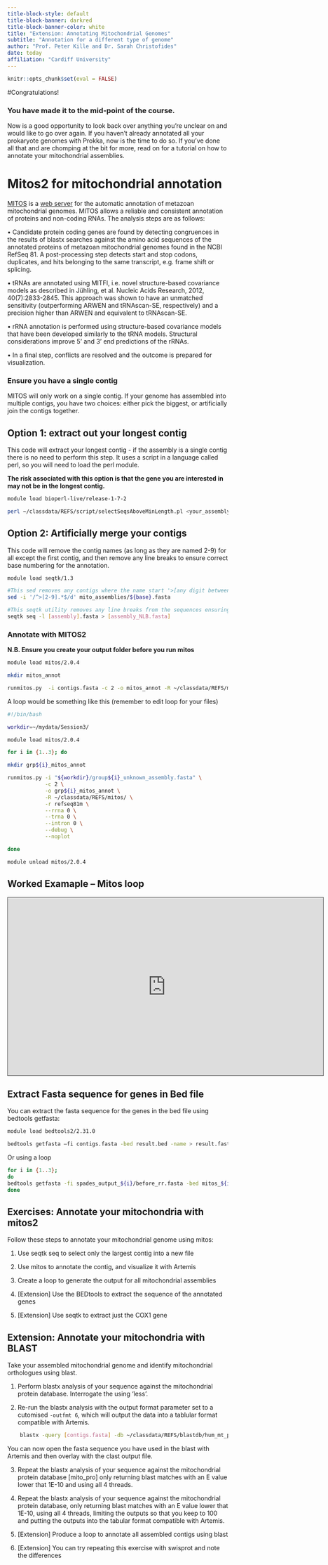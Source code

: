 ```yaml
---
title-block-style: default
title-block-banner: darkred
title-block-banner-color: white
title: "Extension: Annotating Mitochondrial Genomes"
subtitle: "Annotation for a different type of genome"
author: "Prof. Peter Kille and Dr. Sarah Christofides"
date: today
affiliation: "Cardiff University"
---
```


```r
knitr::opts_chunk$set(eval = FALSE)
```

#Congratulations!

### You have made it to the mid-point of the course.

Now is a good opportunity to look back over anything you're unclear on and would like to go over again. If you haven't already annotated all your prokaryote genomes with Prokka, now is the time to do so. If you've done all that and are chomping at the bit for more, read on for a tutorial on how to annotate your mitochondrial assemblies.


# Mitos2 for mitochondrial annotation

[MITOS](https://gitlab.com/Bernt/MITOS) is a [web server](http://mitos2.bioinf.uni-leipzig.de/) for the automatic annotation of metazoan mitochondrial genomes. MITOS allows a reliable and consistent annotation of proteins and non-coding RNAs. The analysis steps are as follows:

• Candidate protein coding genes are found by detecting congruences in the results of blastx searches against the amino acid sequences of the annotated proteins of metazoan mitochondrial genomes found in the NCBI RefSeq 81. A post-processing step detects start and stop codons, duplicates, and hits belonging to the same transcript, e.g. frame shift or splicing.

• tRNAs are annotated using MITFI, i.e. novel structure-based covariance models as described in Jühling, et al. Nucleic Acids Research, 2012, 40(7):2833-2845. This approach was shown to have an unmatched sensitivity (outperforming ARWEN and tRNAscan-SE, respectively) and a precision higher than ARWEN and equivalent to tRNAscan-SE.

• rRNA annotation is performed using structure-based covariance models that have been developed similarly to the tRNA models. Structural considerations improve 5' and 3' end predictions of the rRNAs.

• In a final step, conflicts are resolved and the outcome is prepared for visualization.


### Ensure you have a single contig

MITOS will only work on a single contig. If your genome has assembled into multiple contigs, you have two choices: either pick the biggest, or artificially join the contigs together.

::: {.callout-note collapse="true"}
## Option 1: extract out your longest contig

This code will extract your longest contig - if the assembly is a single contig there is no need to perform this step. It uses a script in a language called perl, so you will need to load the perl module.

**The risk associated with this option is that the gene you are interested in may not be in the longest contig.**

```bash

module load bioperl-live/release-1-7-2

perl ~/classdata/REFS/script/selectSeqsAboveMinLength.pl <your_assembly.fasta> <largest_contig.fasta> 8000

```

:::

::: {.callout-note collapse="true"}
## Option 2: Artificially merge your contigs

This code will remove the contig names (as long as they are named 2-9) for all except the first contig, and then remove any line breaks to ensure correct base numbering for the annotation.

```bash
module load seqtk/1.3

#This sed removes any contigs where the name start '>[any digit between 2-9]'
sed -i '/^>[2-9].*$/d' mito_assemblies/${base}.fasta

#This seqtk utility removes any line breaks from the sequences ensuring correct base numbering for the annotation
seqtk seq -l [assembly].fasta > [assembly_NLB.fasta]

```

:::

### Annotate with MITOS2

**N.B. Ensure you create your output folder before you run mitos**

```bash
module load mitos/2.0.4

mkdir mitos_annot

runmitos.py  -i contigs.fasta -c 2 -o mitos_annot -R ~/classdata/REFS/mitos/ -r refseq81m --rrna 0 --trna 0 --intron 0 --debug --noplot
```

A loop would be something like this (remember to edit loop for your files)

```bash
#!/bin/bash

workdir=~/mydata/Session3/

module load mitos/2.0.4

for i in {1..3}; do

mkdir grp${i}_mitos_annot

runmitos.py -i "${workdir}/group${i}_unknown_assembly.fasta" \
            -c 2 \
            -o grp${i}_mitos_annot \
            -R ~/classdata/REFS/mitos/ \
            -r refseq81m \
            --rrna 0 \
            --trna 0 \
            --intron 0 \
            --debug \
            --noplot

done

module unload mitos/2.0.4

```

::: {.callout-note collapse="true"}
## Worked Examaple -- Mitos loop

<iframe data-external="1" src="https://cardiff.cloud.panopto.eu/Panopto/Pages/Embed.aspx?id=257ce45d-7a81-4c25-91b8-af6a01422c39&amp;autoplay=false&amp;offerviewer=true&amp;showtitle=true&amp;showbrand=true&amp;captions=false&amp;interactivity=all" height="405" width="720" style="border: 1px solid #464646;" allowfullscreen allow="autoplay">

</iframe>

:::

## Extract Fasta sequence for genes in Bed file

You can extract the fasta sequence for the genes in the bed file using bedtools getfasta:

```bash
module load bedtools2/2.31.0

bedtools getfasta –fi contigs.fasta -bed result.bed -name > result.fasta
```

Or using a loop

```bash
for i in {1..3}; 
do 
bedtools getfasta -fi spades_output_${i}/before_rr.fasta -bed mitos_${i}/result.bed -name >mitos_${i}_result.fasta
done
```

::: callout-important
## Exercises: Annotate your mitochondria with mitos2 

Follow these steps to annotate your mitochondrial genome using mitos:

1.  Use seqtk seq to select only the largest contig into a new file

2.  Use mitos to annotate the contig, and visualize it with Artemis

3.  Create a loop to generate the output for all mitochondrial assemblies

4.  \[Extension\] Use the BEDtools to extract the sequence of the annotated genes

5.  \[Extension\] Use seqtk to extract just the COX1 gene

:::


::: callout-important
## Extension: Annotate your mitochondria with BLAST

Take your assembled mitochondrial genome and identify mitochondrial orthologues using blast.

1.  Perform blastx analysis of your sequence against the mitochondrial protein database. Interrogate the using 'less'.

2.  Re-run the blastx analysis with the output format parameter set to a cutomised `-outfmt 6`, which will output the data into a tablular format compatible with Artemis.

```bash
    blastx -query [contigs.fasta] -db ~/classdata/REFS/blastdb/hum_mt_pep -out [output.txt] -outfmt "6 qseqid sseqid pident length mismatch gapopen sstart send qstart qend evalue bitscore"
```

You can now open the fasta sequence you have used in the blast with Artemis and then overlay with the clast output file.

3.  Repeat the blastx analysis of your sequence against the mitochondrial protein database \[mito_pro\] only returning blast matches with an E value lower that 1E-10 and using all 4 threads.

4.  Repeat the blastx analysis of your sequence against the mitochondrial protein database, only returning blast matches with an E value lower that 1E-10, using all 4 threads, limiting the outputs so that you keep to 100 and putting the outputs into the tabular format compatible with Artemis.

5.  \[Extension\] Produce a loop to annotate all assembled contigs using blast

6.  \[Extension\] You can try repeating this exercise with swisprot and note the differences
:::
